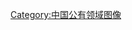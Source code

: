 {{commonscat|PD-PRC-exempt}}
{{emptycat}}
{{Image template notice|PD-PRC-exempt|free=yes}}

[[Category:中国公有领域图像|Category:中国公有领域图像]]